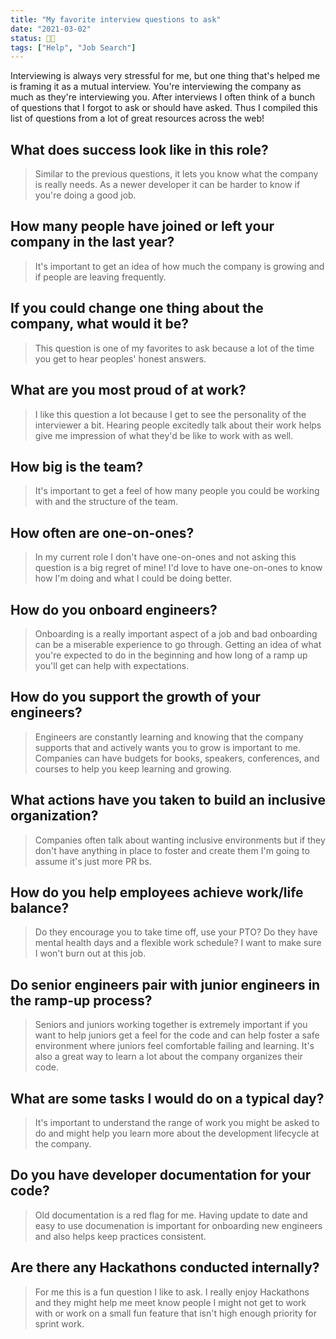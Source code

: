 ```yaml
---
title: "My favorite interview questions to ask"
date: "2021-03-02"
status: 👩‍🌾
tags: ["Help", "Job Search"]
---
```


Interviewing is always very stressful for me, but one thing that's helped me is framing it as a mutual interview. You're interviewing the company as much as they're interviewing you. After interviews I often think of a bunch of questions that I forgot to ask or should have asked. Thus I compiled this list of questions from a lot of great resources across the web! 

## What does success look like in this role? 
> Similar to the previous questions, it lets you know what the company is really needs. As a newer developer it can be harder to know if you're doing a good job. 

## How many people have joined or left your company in the last year? 
> It's important to get an idea of how much the company is growing and if people are leaving frequently.

## If you could change one thing about the company, what would it be? 
> This question is one of my favorites to ask because a lot of the time you get to hear peoples' honest answers.

## What are you most proud of at work? 
> I like this question a lot because I get to see the personality of the interviewer a bit. Hearing people excitedly talk about their work helps give me impression of what they'd be like to work with as well. 

## How big is the team?
> It's important to get a feel of how many people you could be working with and the structure of the team.

## How often are one-on-ones? 
> In my current role I don't have one-on-ones and not asking this question is a big regret of mine! I'd love to have one-on-ones to know how I'm doing and what I could be doing better.

## How do you onboard engineers? 
> Onboarding is a really important aspect of a job and bad onboarding can be a miserable experience to go through. Getting an idea of what you're expected to do in the beginning and how long of a ramp up you'll get can help with expectations. 

## How do you support the growth of your engineers? 
> Engineers are constantly learning and knowing that the company supports that and actively wants you to grow is important to me. Companies can have budgets for books, speakers, conferences, and courses to help you keep learning and growing. 

## What actions have you taken to build an inclusive organization? 
> Companies often talk about wanting inclusive environments but if they don't have anything in place to foster and create them I'm going to assume it's just more PR bs. 

## How do you help employees achieve work/life balance? 
> Do they encourage you to take time off, use your PTO? Do they have mental health days and a flexible work schedule? I want to make sure I won't burn out at this job. 

## Do senior engineers pair with junior engineers in the ramp-up process? 
> Seniors and juniors working together is extremely important if you want to help juniors get a feel for the code and can help foster a safe environment where juniors feel comfortable failing and learning. It's also a great way to learn a lot about the company organizes their code. 

## What are some tasks I would do on a typical day? 
> It's important to understand the range of work you might be asked to do and might help you learn more about the development lifecycle at the company. 

## Do you have developer documentation for your code? 
> Old documentation is a red flag for me. Having update to date and easy to use documenation is important for onboarding new engineers and also helps keep practices consistent. 

## Are there any Hackathons conducted internally? 
> For me this is a fun question I like to ask. I really enjoy Hackathons and they might help me meet know people I might not get to work with or work on a small fun feature that isn't high enough priority for sprint work. 
